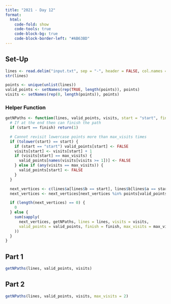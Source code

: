 ```yaml
---
title: "2021 - Day 12"
format:
  html:
    code-fold: show
    code-tools: true
    code-block-bg: true
    code-block-border-left: "#AB63BD"
---
```


## Set-Up

```r
lines <- read.delim("input.txt", sep = "-", header = FALSE, col.names = c("a", "b"))
str(lines)

points <- unique(unlist(lines))
valid_points <- setNames(rep(TRUE, length(points)), points)
visits <- setNames(rep(0, length(points)), points)
```

### Helper Function

```r
getNPaths <- function(lines, valid_points, visits, start = "start", finish = "end", max_visits = 1) {
  # If at the end then can finish the path
  if (start == finish) return(1)

  # Cannot revisit lowercase points more than max_visits times
  if (tolower(start) == start) {
    if (start == "start") valid_points[start] <- FALSE
    visits[start] <- visits[start] + 1
    if (visits[start] == max_visits) {
      valid_points[names(visits[visits >= 1])] <- FALSE
    } else if (any(visits == max_visits)) {
      valid_points[start] <- FALSE
    }
  }

  next_vertices <- c(lines$a[lines$b == start], lines$b[lines$a == start])
  next_vertices <- next_vertices[next_vertices %in% points[valid_points]]

  if (length(next_vertices) == 0) {
    0
  } else {
    sum(sapply(
      next_vertices, getNPaths, lines = lines, visits = visits,
      valid_points = valid_points, finish = finish, max_visits = max_visits
    ))
  }
}
```

## Part 1

```r
getNPaths(lines, valid_points, visits)
```

## Part 2

```r
getNPaths(lines, valid_points, visits, max_visits = 2)
```
